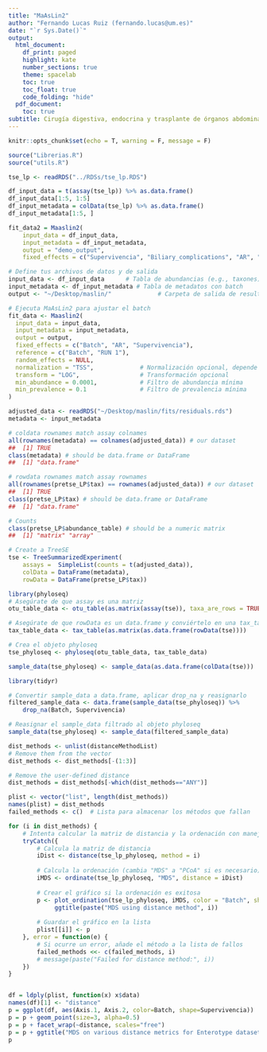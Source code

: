 ```yaml
---
title: "MaAsLin2"
author: "Fernando Lucas Ruiz (fernando.lucas@um.es)"
date: "`r Sys.Date()`"
output:
  html_document:
    df_print: paged
    highlight: kate
    number_sections: true
    theme: spacelab
    toc: true
    toc_float: true
    code_folding: "hide"
  pdf_document:
    toc: true
subtitle: Cirugía digestiva, endocrina y trasplante de órganos abdominales (IMIB)
---
```


```r
knitr::opts_chunk$set(echo = T, warning = F, message = F)
```

```r
source("Librerias.R")
source("utils.R")

tse_lp <- readRDS("../RDSs/tse_lp.RDS")

```

```r
df_input_data = t(assay(tse_lp)) %>% as.data.frame()
df_input_data[1:5, 1:5]
df_input_metadata = colData(tse_lp) %>% as.data.frame()
df_input_metadata[1:5, ]
```

```r
fit_data2 = Maaslin2(
    input_data = df_input_data, 
    input_metadata = df_input_metadata, 
    output = "demo_output", 
    fixed_effects = c("Supervivencia", "Biliary_complications", "AR", "AHT"))
```

```r

# Define tus archivos de datos y de salida
input_data <- df_input_data      # Tabla de abundancias (e.g., taxones)
input_metadata <- df_input_metadata # Tabla de metadatos con batch
output <- "~/Desktop/maslin/"             # Carpeta de salida de resultados

# Ejecuta MaAsLin2 para ajustar el batch
fit_data <- Maaslin2(
  input_data = input_data,
  input_metadata = input_metadata,
  output = output,
  fixed_effects = c("Batch", "AR", "Supervivencia"),
  reference = c("Batch", "RUN 1"), 
  random_effects = NULL,
  normalization = "TSS",             # Normalización opcional, depende de tus datos
  transform = "LOG",                 # Transformación opcional
  min_abundance = 0.0001,            # Filtro de abundancia mínima
  min_prevalence = 0.1               # Filtro de prevalencia mínima
)

```

```r

adjusted_data <- readRDS("~/Desktop/maslin/fits/residuals.rds")
metadata <- input_metadata

```

```r
# coldata rownames match assay colnames
all(rownames(metadata) == colnames(adjusted_data)) # our dataset
##  [1] TRUE
class(metadata) # should be data.frame or DataFrame
##  [1] "data.frame"

# rowdata rownames match assay rownames
all(rownames(pretse_LP$tax) == rownames(adjusted_data)) # our dataset
##  [1] TRUE
class(pretse_LP$tax) # should be data.frame or DataFrame
##  [1] "data.frame"

# Counts
class(pretse_LP$abundance_table) # should be a numeric matrix
##  [1] "matrix" "array"
```

```r
# Create a TreeSE
tse <- TreeSummarizedExperiment(
    assays =  SimpleList(counts = t(adjusted_data)),
    colData = DataFrame(metadata),
    rowData = DataFrame(pretse_LP$tax))
```

```r
library(phyloseq)
# Asegúrate de que assay es una matriz
otu_table_data <- otu_table(as.matrix(assay(tse)), taxa_are_rows = TRUE)

# Asegúrate de que rowData es un data.frame y conviértelo en una tax_table
tax_table_data <- tax_table(as.matrix(as.data.frame(rowData(tse))))

# Crea el objeto phyloseq
tse_phyloseq <- phyloseq(otu_table_data, tax_table_data)

sample_data(tse_phyloseq) <- sample_data(as.data.frame(colData(tse)))

library(tidyr)

# Convertir sample_data a data.frame, aplicar drop_na y reasignarlo
filtered_sample_data <- data.frame(sample_data(tse_phyloseq)) %>%
    drop_na(Batch, Supervivencia)

# Reasignar el sample_data filtrado al objeto phyloseq
sample_data(tse_phyloseq) <- sample_data(filtered_sample_data)

```

```r
dist_methods <- unlist(distanceMethodList)
# Remove them from the vector
dist_methods <- dist_methods[-(1:3)]

# Remove the user-defined distance
dist_methods = dist_methods[-which(dist_methods=="ANY")]

plist <- vector("list", length(dist_methods))
names(plist) = dist_methods
failed_methods <- c()  # Lista para almacenar los métodos que fallan

for (i in dist_methods) {
    # Intenta calcular la matriz de distancia y la ordenación con manejo de errores
    tryCatch({
        # Calcula la matriz de distancia
        iDist <- distance(tse_lp_phyloseq, method = i)
        
        # Calcula la ordenación (cambia "MDS" a "PCoA" si es necesario)
        iMDS <- ordinate(tse_lp_phyloseq, "MDS", distance = iDist)
        
        # Crear el gráfico si la ordenación es exitosa
        p <- plot_ordination(tse_lp_phyloseq, iMDS, color = "Batch", shape = "Supervivencia") +
             ggtitle(paste("MDS using distance method", i))
        
        # Guardar el gráfico en la lista
        plist[[i]] <- p
    }, error = function(e) {
        # Si ocurre un error, añade el método a la lista de fallos
        failed_methods <<- c(failed_methods, i)
        # message(paste("Failed for distance method:", i))
    })
}


df = ldply(plist, function(x) x$data)
names(df)[1] <- "distance"
p = ggplot(df, aes(Axis.1, Axis.2, color=Batch, shape=Supervivencia))
p = p + geom_point(size=3, alpha=0.5)
p = p + facet_wrap(~distance, scales="free")
p = p + ggtitle("MDS on various distance metrics for Enterotype dataset")
p
```



